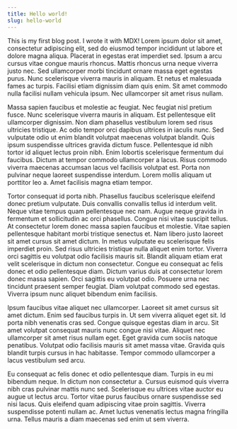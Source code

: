 ```yaml
---
title: Hello world!
slug: hello-world
---
```


This is my first blog post. I wrote it with MDX! Lorem ipsum dolor sit amet, consectetur adipiscing elit, sed do eiusmod tempor incididunt ut labore et dolore magna aliqua. Placerat in egestas erat imperdiet sed. Ipsum a arcu cursus vitae congue mauris rhoncus. Mattis rhoncus urna neque viverra justo nec. Sed ullamcorper morbi tincidunt ornare massa eget egestas purus. Nunc scelerisque viverra mauris in aliquam. Et netus et malesuada fames ac turpis. Facilisi etiam dignissim diam quis enim. Sit amet commodo nulla facilisi nullam vehicula ipsum. Nec ullamcorper sit amet risus nullam.

Massa sapien faucibus et molestie ac feugiat. Nec feugiat nisl pretium fusce. Nunc scelerisque viverra mauris in aliquam. Est pellentesque elit ullamcorper dignissim. Non diam phasellus vestibulum lorem sed risus ultricies tristique. Ac odio tempor orci dapibus ultrices in iaculis nunc. Sed vulputate odio ut enim blandit volutpat maecenas volutpat blandit. Quis ipsum suspendisse ultrices gravida dictum fusce. Pellentesque id nibh tortor id aliquet lectus proin nibh. Enim lobortis scelerisque fermentum dui faucibus. Dictum at tempor commodo ullamcorper a lacus. Risus commodo viverra maecenas accumsan lacus vel facilisis volutpat est. Porta non pulvinar neque laoreet suspendisse interdum. Lorem mollis aliquam ut porttitor leo a. Amet facilisis magna etiam tempor.

Tortor consequat id porta nibh. Phasellus faucibus scelerisque eleifend donec pretium vulputate. Duis convallis convallis tellus id interdum velit. Neque vitae tempus quam pellentesque nec nam. Augue neque gravida in fermentum et sollicitudin ac orci phasellus. Congue nisi vitae suscipit tellus. At consectetur lorem donec massa sapien faucibus et molestie. Vitae sapien pellentesque habitant morbi tristique senectus et. Nam libero justo laoreet sit amet cursus sit amet dictum. In metus vulputate eu scelerisque felis imperdiet proin. Sed risus ultricies tristique nulla aliquet enim tortor. Viverra orci sagittis eu volutpat odio facilisis mauris sit. Blandit aliquam etiam erat velit scelerisque in dictum non consectetur. Congue eu consequat ac felis donec et odio pellentesque diam. Dictum varius duis at consectetur lorem donec massa sapien. Orci sagittis eu volutpat odio. Posuere urna nec tincidunt praesent semper feugiat. Diam volutpat commodo sed egestas. Viverra ipsum nunc aliquet bibendum enim facilisis.

Ipsum faucibus vitae aliquet nec ullamcorper. Laoreet sit amet cursus sit amet dictum. Enim sed faucibus turpis in. Ut sem viverra aliquet eget sit. Id porta nibh venenatis cras sed. Congue quisque egestas diam in arcu. Sit amet volutpat consequat mauris nunc congue nisi vitae. Aliquet nec ullamcorper sit amet risus nullam eget. Eget gravida cum sociis natoque penatibus. Volutpat odio facilisis mauris sit amet massa vitae. Gravida quis blandit turpis cursus in hac habitasse. Tempor commodo ullamcorper a lacus vestibulum sed arcu.

Eu consequat ac felis donec et odio pellentesque diam. Turpis in eu mi bibendum neque. In dictum non consectetur a. Cursus euismod quis viverra nibh cras pulvinar mattis nunc sed. Scelerisque eu ultrices vitae auctor eu augue ut lectus arcu. Tortor vitae purus faucibus ornare suspendisse sed nisi lacus. Quis eleifend quam adipiscing vitae proin sagittis. Viverra suspendisse potenti nullam ac. Amet luctus venenatis lectus magna fringilla urna. Tellus mauris a diam maecenas sed enim ut sem viverra.